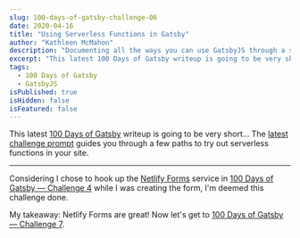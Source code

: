 ```yaml
---
slug: 100-days-of-gatsby-challenge-06
date: 2020-04-16
title: "Using Serverless Functions in Gatsby"
author: "Kathleen McMahon"
description: "Documenting all the ways you can use GatsbyJS through a set of challenges."
excerpt: "This latest 100 Days of Gatsby writeup is going to be very short... The latest challenge prompt guides you through a few paths to try..."
tags:
  - 100 Days of Gatsby
  - GatsbyJS
isPublished: true
isHidden: false
isFeatured: false
---
```


This latest [100 Days of Gatsby](https://twitter.com/gatsbyjs/status/1208068118335119364) writeup is going to be very short... The [latest challenge prompt](https://www.gatsbyjs.org/blog/100days/serverless/) guides you through a few paths to try out serverless functions in your site.

---

Considering I chose to hook up the [Netlify Forms](https://docs.netlify.com/forms/setup/) service in [100 Days of Gatsby — Challenge 4](/write/100-days-of-gatsby-challenge-04/) while I was creating the form, I'm deemed this challenge done.

My takeaway: Netlify Forms are great! Now let's get to [100 Days of Gatsby — Challenge 7](/write/100-days-of-gatsby-challenge-07/).
